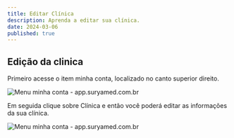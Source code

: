 ---
title: Editar Clínica
description: Aprenda a editar sua clínica.
date: 2024-03-06
published: true
---

## Edição da clinica



Primeiro acesse o item minha conta, localizado no canto superior direito.

<Image 
  src="/images/menu-minha-conta.jpg" 
  alt="Menu minha conta - app.suryamed.com.br" 
  width={600} 
  height={400}
  quality={100}
  className="w-full h-auto rounded-md" 
/>

Em seguida clique sobre Clínica e então você poderá editar as informações da sua clínica.

<Image 
  src="/images/editar-clinica.jpg" 
  alt="Menu minha conta - app.suryamed.com.br" 
  width={1300} 
  height={400}
  quality={100}
  className="w-full h-auto rounded-md" 
/>
